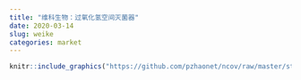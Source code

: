 ```yaml
---
title: "维科生物：过氧化氢空间灭菌器"
date: 2020-03-14
slug: weike
categories: market
---
```


```r
knitr::include_graphics("https://github.com/pzhaonet/ncov/raw/master/static/ads/weike1.jpg")
```
